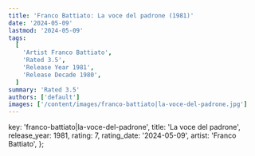 ```yaml
---
title: 'Franco Battiato: La voce del padrone (1981)'
date: '2024-05-09'
lastmod: '2024-05-09'
tags:
  [
    'Artist Franco Battiato',
    'Rated 3.5',
    'Release Year 1981',
    'Release Decade 1980',
  ]
summary: 'Rated 3.5'
authors: ['default']
images: ['/content/images/franco-battiato|la-voce-del-padrone.jpg']
---
```


  key: 'franco-battiato|la-voce-del-padrone',
  title: 'La voce del padrone',
  release_year: 1981,
  rating: 7,
  rating_date: '2024-05-09',
  artist: 'Franco Battiato',
};

<MusicRating data={data} />
